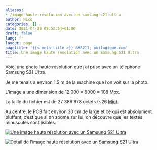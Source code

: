 ```yaml
---
aliases:
- /image-haute-resolution-avec-un-samsung-s21-ultra
author: Nico
categories: []
date: 2021-04-30 09:52:54+01:00
draft: false
lang: fr
layout: page
pagetitle: '{{< meta title >}} &#8211; ouilogique.com'
title: Une image haute résolution avec un Samsung S21 Ultra
---
```


Voici une photo haute résolution que j’ai prise avec un téléphone Samsung S21 Ultra.

Je me tenais à environ 1.5 m de la machine que l’on voit sur la photo.

L’image a une dimension de 12 000 × 9000 = 108 Mpx.

La taille du fichier est de 27 386 678 octets (~26 [Mio][préfixes SI]).

Au centre, le PCB fait environ 30 cm de large et ce qui est absolument bluffant, c’est que si on zoome sur lui, on découvre que les textes minuscules sont lisibles.

[préfixes SI]: https://fr.wikipedia.org/wiki/Pr%C3%A9fixes_du_Syst%C3%A8me_international_d%27unit%C3%A9s

[![Une image haute résolution avec un Samsung S21 Ultra][img_1]][img_1]

[img_1]: ./images/20210430_095254.jpg

[![Détail de l’image haute résolution avec un Samsung S21 Ultra][img_2]][img_2]

[img_2]: ./images/20210430_095254_detail_1.jpg
